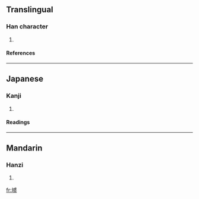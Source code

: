 ==Translingual==
===Han character===
{{Han char|rn=32|rad=土|as=12|sn=15|four=|canj=土戈尸廿 (GIST)}}
# {{defn|Han|sort=土12}}
====References====
{{Han ref|kx=0239.050|dkj=05474|hdz=10479.050|uh=58AD|ud=22701}}
----
==Japanese==
===Kanji===
{{ja-kanji|grade=|rs=土12}}
# {{defn|Japanese}} 
====Readings====
{{ja-readings|on=[[せい]] (sei)|kun=}}
----
==Mandarin==
===Hanzi===
{{cmn-hanzi|pin=[[huī]] ([[hui1]]), [[shèng]] ([[sheng4]])|wg=hui<sup>1</sup>, sheng<sup>4</sup>}}
# {{defn|Mandarin}}

[[fr:墭]]